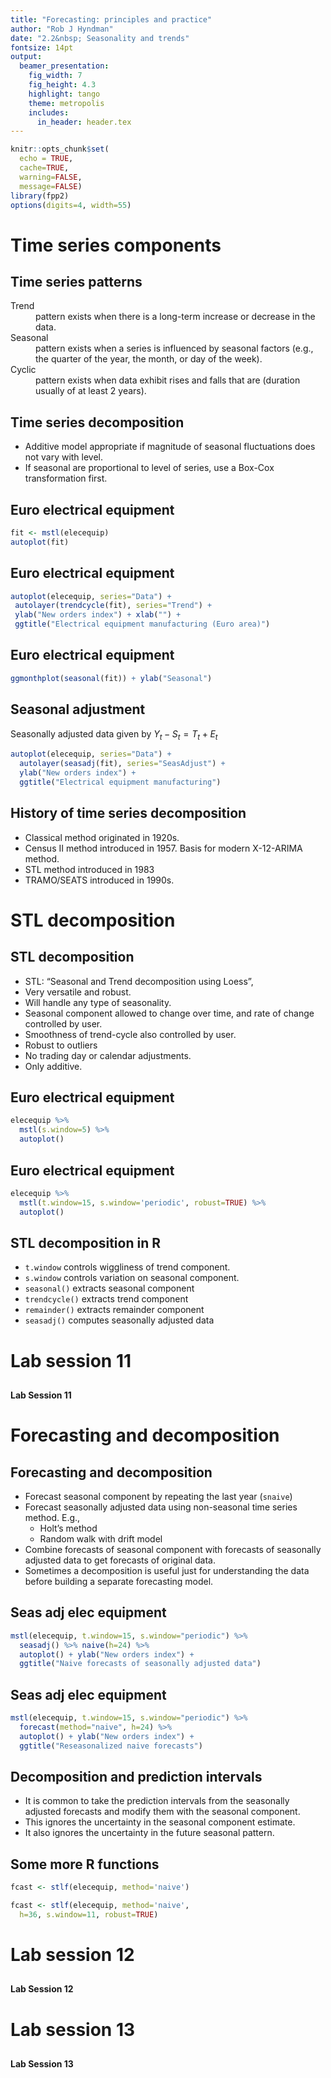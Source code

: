 ```yaml
---
title: "Forecasting: principles and practice"
author: "Rob J Hyndman"
date: "2.2&nbsp; Seasonality and trends"
fontsize: 14pt
output:
  beamer_presentation:
    fig_width: 7
    fig_height: 4.3
    highlight: tango
    theme: metropolis
    includes:
      in_header: header.tex
---
```


```r
knitr::opts_chunk$set(
  echo = TRUE,
  cache=TRUE,
  warning=FALSE,
  message=FALSE)
library(fpp2)
options(digits=4, width=55)
```

# Time series components

## Time series patterns

Trend
  : pattern exists when there is a long-term increase or decrease in the data.

Seasonal
  : pattern exists when a series is influenced by seasonal factors (e.g., the quarter of the year, the month, or day of the week).

Cyclic
  : pattern exists when data exhibit rises and falls that are \emph{not of fixed period} (duration usually of at least 2 years).

## Time series decomposition

\begin{block}{}\vspace*{-0.3cm}
\[ Y_t = S_t + T_t + R_t \]
\end{block}
\begin{tabular}{@{}llp{8cm}@{}}
where & $Y_t=$ & data at period $t$ \\
      & $S_t=$ & seasonal component at period $t$ \\
      & $T_t=$ & trend-cycle component at period $t$\\
      & $R_t=$ & remainder (or irregular or error) component at period $t$
\end{tabular}\pause

* Additive model appropriate if magnitude of seasonal fluctuations does not vary with level.
* If seasonal are proportional to level of series, use a Box-Cox transformation first.


## Euro electrical equipment

```r
fit <- mstl(elecequip)
autoplot(fit)
```

## Euro electrical equipment
\fontsize{10}{11}\sf

```r
autoplot(elecequip, series="Data") +
 autolayer(trendcycle(fit), series="Trend") +
 ylab("New orders index") + xlab("") +
 ggtitle("Electrical equipment manufacturing (Euro area)")
```

## Euro electrical equipment
\fontsize{13}{15}\sf

```r
ggmonthplot(seasonal(fit)) + ylab("Seasonal")
```

## Seasonal adjustment

Seasonally adjusted data given by $Y_t - S_t = T_t + E_t$

\fontsize{11}{11}\sf

```r
autoplot(elecequip, series="Data") +
  autolayer(seasadj(fit), series="SeasAdjust") +
  ylab("New orders index") +
  ggtitle("Electrical equipment manufacturing")
```

## History of time series decomposition

* Classical method originated in 1920s.
* Census II method introduced in 1957. Basis for modern X-12-ARIMA method.
* STL method introduced in 1983
* TRAMO/SEATS introduced in 1990s.

# STL decomposition

## STL decomposition
\fontsize{14}{15}\sf

* STL: "Seasonal and Trend decomposition using Loess",
* Very versatile and robust.
* Will handle any type of seasonality.
* Seasonal component allowed to change over time, and rate of change controlled by user.
* Smoothness of trend-cycle also controlled by user.
* Robust to outliers
* No trading day or calendar adjustments.
* Only additive.

## Euro electrical equipment
\fontsize{10}{12}\sf

```r
elecequip %>%
  mstl(s.window=5) %>%
  autoplot()
```

## Euro electrical equipment
\fontsize{10}{12}\sf

```r
elecequip %>%
  mstl(t.window=15, s.window='periodic', robust=TRUE) %>%
  autoplot()
```

## STL decomposition in R

* `t.window` controls wiggliness of trend component.
* `s.window` controls variation on seasonal component.
* `seasonal()` extracts seasonal component
* `trendcycle()` extracts trend component
* `remainder()` extracts remainder component
* `seasadj()` computes seasonally adjusted data



# Lab session 11
##
\fontsize{48}{60}\sf\centering
**Lab Session 11**

# Forecasting and decomposition

## Forecasting and decomposition

* Forecast seasonal component by repeating the last year (`snaive`)
* Forecast seasonally adjusted data using non-seasonal time series method. E.g.,
    - Holt's method
    - Random walk with drift model
* Combine forecasts of seasonal component with forecasts of seasonally adjusted data to get forecasts of original data.
* Sometimes a decomposition is useful just for understanding the data before building a separate forecasting model.

## Seas adj elec equipment
\fontsize{11}{12}\sf

```r
mstl(elecequip, t.window=15, s.window="periodic") %>%
  seasadj() %>% naive(h=24) %>%
  autoplot() + ylab("New orders index") +
  ggtitle("Naive forecasts of seasonally adjusted data")
```

## Seas adj elec equipment
\fontsize{11}{12}\sf

```r
mstl(elecequip, t.window=15, s.window="periodic") %>%
  forecast(method="naive", h=24) %>%
  autoplot() + ylab("New orders index") +
  ggtitle("Reseasonalized naive forecasts")
```

## Decomposition and prediction intervals

* It is common to take the prediction intervals from the seasonally adjusted forecasts and modify them with the seasonal component.
* This ignores the uncertainty in the seasonal component estimate.
* It also ignores the uncertainty in the future seasonal pattern.

## Some more R functions

```r
fcast <- stlf(elecequip, method='naive')

fcast <- stlf(elecequip, method='naive',
  h=36, s.window=11, robust=TRUE)
```

# Lab session 12
##
\fontsize{48}{60}\sf\centering
**Lab Session 12**

# Lab session 13
##
\fontsize{48}{60}\sf\centering
**Lab Session 13**

